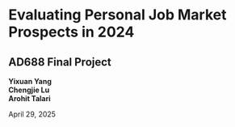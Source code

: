 # Evaluating Personal Job Market Prospects in 2024

## AD688 Final Project

\vspace{1cm}

**Yixuan Yang**  
**Chengjie Lu**  
**Arohit Talari**

\vspace{0.5cm}

April 29, 2025
